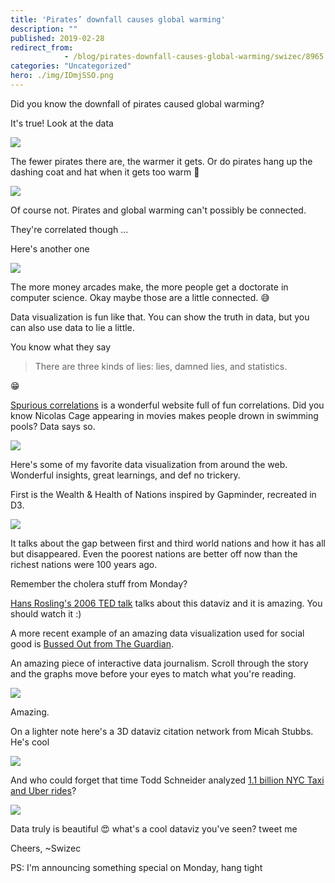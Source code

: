 ```yaml
---
title: 'Pirates’ downfall causes global warming'
description: ""
published: 2019-02-28
redirect_from: 
            - /blog/pirates-downfall-causes-global-warming/swizec/8965
categories: "Uncategorized"
hero: ./img/IDmjSSO.png
---
```

Did you know the downfall of pirates caused global warming?



It's true! Look at the data

![](./img/home-piratesarecool4.gif)

The fewer pirates there are, the warmer it gets. Or do pirates hang up the dashing coat and hat when it gets too warm 🤔

![](./img/media-o41sT7HoSQbo4-giphy.gif)

Of course not. Pirates and global warming can't possibly be connected.



They're correlated though ...



Here's another one

![](./img/IDmjSSO.png)

The more money arcades make, the more people get a doctorate in computer science. Okay maybe those are a little connected. 😅



Data visualization is fun like that. You can show the truth in data, but you can also use data to lie a little.



You know what they say



> There are three kinds of lies: lies, damned lies, and statistics.



😁



[Spurious correlations](http://www.tylervigen.com/spurious-correlations) is a wonderful website full of fun correlations. Did you know Nicolas Cage appearing in movies makes people drown in swimming pools? Data says so.

![](./img/comics-correlation.png)

Here's some of my favorite data visualization from around the web. Wonderful insights, great learnings, and def no trickery.



First is the Wealth & Health of Nations inspired by Gapminder, recreated in D3.



[![](./img/22Nw5l2.gif)](https://bost.ocks.org/mike/nations/)



It talks about the gap between first and third world nations and how it has all but disappeared. Even the poorest nations are better off now than the richest nations were 100 years ago.



Remember the cholera stuff from Monday?



[Hans Rosling's 2006 TED talk](https://www.ted.com/talks/hans_rosling_shows_the_best_stats_you_ve_ever_seen) talks about this dataviz and it is amazing. You should watch it :)



A more recent example of an amazing data visualization used for social good is [Bussed Out from The Guardian](https://www.theguardian.com/us-news/ng-interactive/2017/dec/20/bussed-out-america-moves-homeless-people-country-study).



An amazing piece of interactive data journalism. Scroll through the story and the graphs move before your eyes to match what you're reading.



[![](./img/a5jcoqu.gif)](https://www.theguardian.com/us-news/ng-interactive/2017/dec/20/bussed-out-america-moves-homeless-people-country-study)



Amazing.



On a lighter note here's a 3D dataviz citation network from Micah Stubbs. He's cool



[![](./img/tO0TFoX.gif)](https://bl.ocks.org/micahstubbs/bf770b9f5d76f539a1a7fe8df7e32448)



And who could forget that time Todd Schneider analyzed [1.1 billion NYC Taxi and Uber rides](https://toddwschneider.com/posts/analyzing-1-1-billion-nyc-taxi-and-uber-trips-with-a-vengeance/)?



[![](./img/taxi-taxi_pickups_map.png)](https://toddwschneider.com/posts/analyzing-1-1-billion-nyc-taxi-and-uber-trips-with-a-vengeance/)



Data truly is beautiful 😍 what's a cool dataviz you've seen? tweet me



Cheers, ~Swizec



PS: I'm announcing something special on Monday, hang tight